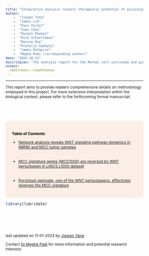 ```yaml
---
title: "Integrative analysis reveals therapeutic potential of pyrviniym pamoate in Merkel cell carcinoma"
author: 
    -  "Jiawen Yang"
    -  "James Lim"
    -  "Paul Victor"
    -  "Chen Chen"
    -  "Hunain Khwaja"
    -  "Rick Schnellmann"
    -  "Denise Roe"
    -  "Prafulla Gokhale"
    -  "James DeCaprio"
    -  "Megha Padi (corresponding author)"
date: "2023-10-31"
discritpion: "The analysis report for the Merkel cell carcinoma and pyrvinium pamoate project"
output: 
  rmdformats::readthedown
---
```

<style type="text/css">

body{ /* Normal  */
      font-size: 12px;
  }
td {  /* Table  */
  font-size: 12px;
}
h1.title {
  font-size: 32px;
  color: DarkRed;
}
h1 { /* Header 1 */
  font-size: 24px;
  color: DarkBlue;
}
h2 { /* Header 2 */
    font-size: 22px;
  color: DarkBlue;
}
h3 { /* Header 3 */
  font-size: 20px;
  font-family: "Times New Roman", Times, serif;
  color: DarkBlue;
}
code.r{ /* Code block */
    font-size: 12px;
}
pre { /* Code block - determines code spacing between lines */
    font-size: 12px;
}
</style>
---

This report aims to provide readers comprehensive details on methodology employed in this project. For more extensive interpretation within the biological context, please refer to the forthcoming formal manuscript.

 <br>
 <br>
 <br>


<div id="hello" class="greeting message" style="color: black; background-color: #FBEEE6; padding: 20px;">

**Table of Contents**

- [Network analysis reveals WNT signaling pathway dynamics in IMR90 and MCC tumor samples](/pyrvinium_in_MCC/bin/pyrvinium_pamoate_treated_MCC_analysis.html)
<br>
<br>
<br>
- [MCC signature genes (MCC1000) are reversed by WNT perturbagen in LINCS L1000 dataset](/pyrvinium_in_MCC/doc/pyrvinium_pamoate_treated_MCC_analysis.html)
<br>
<br>
<br>
- [Pyrvinium pamoate, one of the WNT perturbagens, effectively reverses the MCC signature](/pyrvinium_in_MCC/doc/pyrvinium_pamoate_treated_MCC_analysis.html)
</div>


```r
library(lubridate)
```

 <br>
 <br>
 <br>
 <br>

last updated on 11-01-2023
by [Jiawen Yang](mailto:jiawenyang@arizona.edu) 

Contact [Dr.Megha Padi](mailto:mpadi@arizona.edu) for more information and potential research interests  

